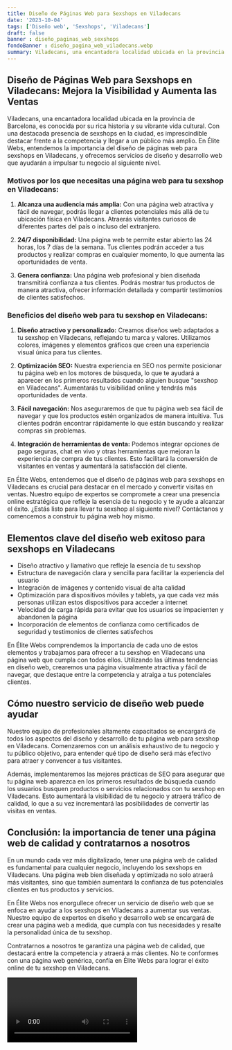 ```yaml
---
title: Diseño de Páginas Web para Sexshops en Viladecans
date: '2023-10-04'
tags: ['Diseño web', 'Sexshops', 'Viladecans']
draft: false
banner : diseño_paginas_web_sexshops
fondoBanner : diseño_pagina_web_viladecans.webp
summary: Viladecans, una encantadora localidad ubicada en la provincia de Barcelona, ​​es conocida por su rica historia y su vibrante vida cultural. Con una destacada presencia de sexshops en la ciudad, es imprescindible destacar frente a la competencia y llegar a un público más amplio. En Élite Webs, entendemos la importancia del diseño de páginas web para sexshops en Viladecans, y ofrecemos servicios de diseño y desarrollo web que ayudarán a impulsar tu negocio al siguiente nivel.
---
```


## Diseño de Páginas Web para Sexshops en Viladecans: Mejora la Visibilidad y Aumenta las Ventas

Viladecans, una encantadora localidad ubicada en la provincia de Barcelona, ​​es conocida por su rica historia y su vibrante vida cultural. Con una destacada presencia de sexshops en la ciudad, es imprescindible destacar frente a la competencia y llegar a un público más amplio. En Élite Webs, entendemos la importancia del diseño de páginas web para sexshops en Viladecans, y ofrecemos servicios de diseño y desarrollo web que ayudarán a impulsar tu negocio al siguiente nivel.

### Motivos por los que necesitas una página web para tu sexshop en Viladecans:

1. **Alcanza una audiencia más amplia:** Con una página web atractiva y fácil de navegar, podrás llegar a clientes potenciales más allá de tu ubicación física en Viladecans. Atraerás visitantes curiosos de diferentes partes del país o incluso del extranjero.

2. **24/7 disponibilidad:** Una página web te permite estar abierto las 24 horas, los 7 días de la semana. Tus clientes podrán acceder a tus productos y realizar compras en cualquier momento, lo que aumenta las oportunidades de venta.

3. **Genera confianza:** Una página web profesional y bien diseñada transmitirá confianza a tus clientes. Podrás mostrar tus productos de manera atractiva, ofrecer información detallada y compartir testimonios de clientes satisfechos.

### Beneficios del diseño web para tu sexshop en Viladecans:

1. **Diseño atractivo y personalizado:** Creamos diseños web adaptados a tu sexshop en Viladecans, reflejando tu marca y valores. Utilizamos colores, imágenes y elementos gráficos que creen una experiencia visual única para tus clientes.

2. **Optimización SEO:** Nuestra experiencia en SEO nos permite posicionar tu página web en los motores de búsqueda, lo que te ayudará a aparecer en los primeros resultados cuando alguien busque "sexshop en Viladecans". Aumentarás tu visibilidad online y tendrás más oportunidades de venta.

3. **Fácil navegación:** Nos aseguraremos de que tu página web sea fácil de navegar y que los productos estén organizados de manera intuitiva. Tus clientes podrán encontrar rápidamente lo que están buscando y realizar compras sin problemas.

4. **Integración de herramientas de venta:** Podemos integrar opciones de pago seguras, chat en vivo y otras herramientas que mejoran la experiencia de compra de tus clientes. Esto facilitará la conversión de visitantes en ventas y aumentará la satisfacción del cliente.

En Élite Webs, entendemos que el diseño de páginas web para sexshops en Viladecans es crucial para destacar en el mercado y convertir visitas en ventas. Nuestro equipo de expertos se compromete a crear una presencia online estratégica que refleje la esencia de tu negocio y te ayude a alcanzar el éxito. ¿Estás listo para llevar tu sexshop al siguiente nivel? Contáctanos y comencemos a construir tu página web hoy mismo.

<GifSeo />

<Cta />

## Elementos clave del diseño web exitoso para sexshops en Viladecans
- Diseño atractivo y llamativo que refleje la esencia de tu sexshop
- Estructura de navegación clara y sencilla para facilitar la experiencia del usuario
- Integración de imágenes y contenido visual de alta calidad
- Optimización para dispositivos móviles y tablets, ya que cada vez más personas utilizan estos dispositivos para acceder a internet
- Velocidad de carga rápida para evitar que los usuarios se impacienten y abandonen la página
- Incorporación de elementos de confianza como certificados de seguridad y testimonios de clientes satisfechos

En Élite Webs comprendemos la importancia de cada uno de estos elementos y trabajamos para ofrecer a tu sexshop en Viladecans una página web que cumpla con todos ellos. Utilizando las últimas tendencias en diseño web, crearemos una página visualmente atractiva y fácil de navegar, que destaque entre la competencia y atraiga a tus potenciales clientes.

## Cómo nuestro servicio de diseño web puede ayudar
Nuestro equipo de profesionales altamente capacitados se encargará de todos los aspectos del diseño y desarrollo de tu página web para sexshop en Viladecans. Comenzaremos con un análisis exhaustivo de tu negocio y tu público objetivo, para entender qué tipo de diseño será más efectivo para atraer y convencer a tus visitantes.

Además, implementaremos las mejores prácticas de SEO para asegurar que tu página web aparezca en los primeros resultados de búsqueda cuando los usuarios busquen productos o servicios relacionados con tu sexshop en Viladecans. Esto aumentará la visibilidad de tu negocio y atraerá tráfico de calidad, lo que a su vez incrementará las posibilidades de convertir las visitas en ventas.

## Conclusión: la importancia de tener una página web de calidad y contratarnos a nosotros
En un mundo cada vez más digitalizado, tener una página web de calidad es fundamental para cualquier negocio, incluyendo los sexshops en Viladecans. Una página web bien diseñada y optimizada no solo atraerá más visitantes, sino que también aumentará la confianza de tus potenciales clientes en tus productos y servicios.

En Élite Webs nos enorgullece ofrecer un servicio de diseño web que se enfoca en ayudar a los sexshops en Viladecans a aumentar sus ventas. Nuestro equipo de expertos en diseño y desarrollo web se encargará de crear una página web a medida, que cumpla con tus necesidades y resalte la personalidad única de tu sexshop.

Contratarnos a nosotros te garantiza una página web de calidad, que destacará entre la competencia y atraerá a más clientes. No te conformes con una página web genérica, confía en Élite Webs para lograr el éxito online de tu sexshop en Viladecans.

<Video />

<CtaBot job='Sexshops' city='Viladecans'/>

<Gmaps query='Viladecans+españa+maps' />